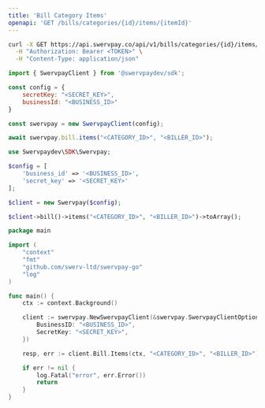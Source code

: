 ```yaml
---
title: 'Bill Category Items'
openapi: 'GET /bills/categories/{id}/items/{itemId}'
---
```


<RequestExample>

```bash cURL
curl -X GET https://api.swervpay.co/api/v1/bills/categories/{id}/items/{itemId} \
  -H "Authorization: Bearer <TOKEN>" \
  -H "Content-Type: application/json"
```

```javascript Node.js
import { SwervpayClient } from '@swervpaydev/sdk';

const config = {
    secretKey: "<SECRET_KEY>",
    businessId: "<BUSINESS_ID>"
}

const swervpay = new SwervpayClient(config);

await swervpay.bill.items("<CATEGORY_ID>", "<BILLER_ID>");
```

```php PHP
use Swervpaydev\SDK\Swervpay;

$config = [
	'business_id' => '<BUSINESS_ID>',
	'secret_key' => '<SECRET_KEY>'
];

$client = new Swervpay($config);

$client->bill()->items("<CATEGORY_ID>", "<BILLER_ID>")->toArray();
```


```go Go
package main

import (
	"context"
	"fmt"
	"github.com/swerv-ltd/swervpay-go"
	"log"
)

func main() {
	ctx := context.Background()

	client := swervpay.NewSwervpayClient(&swervpay.SwervpayClientOption{
        BusinessID: "<BUSINESS_ID>",
        SecretKey: "<SECRET_KEY>",
    })

	resp, err := client.Bill.Items(ctx, "<CATEGORY_ID>", "<BILLER_ID>")

	if err != nil {
		log.Fatal("error", err.Error())
		return
	}
}
```

</RequestExample>
